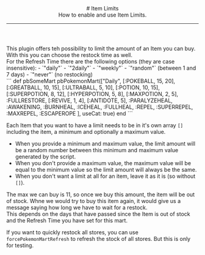 <header>
  # Item Limits
  <br/>
  How to enable and use Item Limits.

  ---
</header>
This plugin offers teh possibility to limit the amount of an Item you can buy. With this you can choose the restock time as well.
<br/>
For the Refresh Time there are the following options (they are case insensitive):
- `"daily"`
- `"2daily"`
- `"weekly"`
- `"random"` (between 1 and 7 days)
- `"never"` (no restocking)
<br/>
```
def pbSomeMart
  pbPokemonMart(["Daily",
    [:POKEBALL, 15, 20], [:GREATBALL, 10, 15], [:ULTRABALL, 5, 10],
    [:POTION, 10, 15], [:SUPERPOTION, 8, 12], [:HYPERPOTION, 5, 8], [:MAXPOTION, 2, 5],
    :FULLRESTORE, [:REVIVE, 1, 4],
    [:ANTIDOTE, 5], :PARALYZEHEAL, :AWAKENING, :BURNHEAL, :ICEHEAL,
    :FULLHEAL,
    :REPEL, :SUPERREPEL, :MAXREPEL,
    :ESCAPEROPE
  ], useCat: true)
end
```

Each Item that you want to have a limit needs to be in it's own array `[]` including the item, a minimum and optionally a maximum value.
- When you provide a minimum and maximum value, the limit amount will be a random number between this minimum and maximum value generated by the script.
- When you don't provide a maximum value, the maximum value will be equal to the minimum value so the limit amount will always be the same.
- When you don't want a limit at all for an item, leave it as it is (so without `[]`).
<ImageWithCaption src="/images/documentation/poke-market/Item Limit Max Buyable.png" caption="Item Limit Max Buyable" align="left"/>
The max we can buy is 11, so once we buy this amount, the item will be out of stock.
<ImageWithCaption src="/images/documentation/poke-market/Item Limit Out of Stock.png" caption="Item Limit Out of Stock" align="left"/>
Whne we would try to buy this item again, it would give us a message saying how long we have to wait for a restock.
<br/>
This depends on the days that have passed since the Item is out of stock and the Refresh Time you have set for this mart.
<ImageWithCaption src="/images/documentation/poke-market/Item Limit Out of Stock Message.png" caption="Item Limit Out of Stock Message" align="left"/>

<Callout type="hint">If you want to quickly restock all stores, you can use `forcePokemonMartRefresh` to refresh the stock of all stores. But this is only for testing.</Callout>